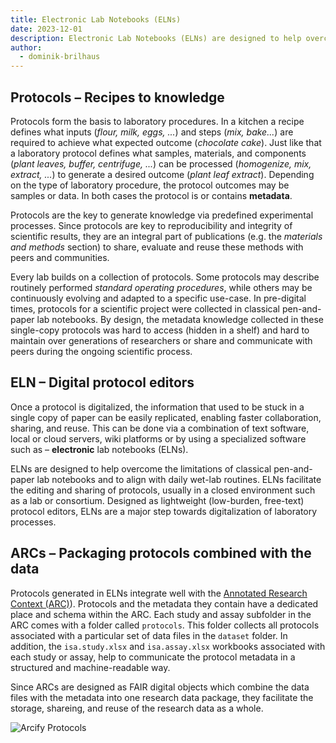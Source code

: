 ```yaml
---
title: Electronic Lab Notebooks (ELNs)
date: 2023-12-01
description: Electronic Lab Notebooks (ELNs) are designed to help overcome the limitations of classical pen-and-paper lab notebooks and to align with daily wet-lab routines.
author:
  - dominik-brilhaus
---
```



## Protocols &ndash; Recipes to knowledge

Protocols form the basis to laboratory procedures. In a kitchen a recipe defines what inputs (*flour, milk, eggs, ...*) and steps (*mix, bake...*) are required to achieve what expected outcome (*chocolate cake*). Just like that a laboratory protocol defines what samples, materials, and components (*plant leaves, buffer, centrifuge, ...*) can be processed (*homogenize, mix, extract, ...*) to generate a desired outcome (*plant leaf extract*). Depending on the type of laboratory procedure, the protocol outcomes may be samples or data. In both cases the protocol is or contains **metadata**.

Protocols are the key to generate knowledge via predefined experimental processes. Since protocols are key to reproducibility and integrity of scientific results, they are an integral part of publications (e.g. the *materials and methods* section) to share, evaluate and reuse these methods with peers and communities.

Every lab builds on a collection of protocols. Some protocols may describe routinely performed *standard operating procedures*, while others may be continuously evolving and adapted to a specific use-case. In pre-digital times, protocols for a scientific project were collected in classical pen-and-paper lab notebooks. By design, the metadata knowledge collected in these single-copy protocols was hard to access (hidden in a shelf) and hard to maintain over generations of researchers or share and communicate with peers during the ongoing scientific process. 


## ELN &ndash; Digital protocol editors

Once a protocol is digitalized, the information that used to be stuck in a single copy of paper can be easily replicated, enabling faster collaboration, sharing, and reuse. This can be done via a combination of text software, local or cloud servers, wiki platforms or by using a specialized software such as &ndash; **electronic** lab notebooks (ELNs).

ELNs are designed to help overcome the limitations of classical pen-and-paper lab notebooks and to align with daily wet-lab routines. ELNs facilitate the editing and sharing of protocols, usually in a closed environment such as a lab or consortium. Designed as lightweight (low-burden, free-text) protocol editors, ELNs are a major step towards digitalization of laboratory processes.


## ARCs &ndash; Packaging protocols combined with the data

Protocols generated in ELNs integrate well with the [Annotated Research Context (ARC)](/core-concepts/arc)). Protocols and the metadata they contain have a dedicated place and schema within the ARC. Each study and assay subfolder in the ARC comes with a folder called `protocols`. This folder collects all protocols associated with a particular set of data files in the `dataset` folder. In addition, the `isa.study.xlsx` and `isa.assay.xlsx` workbooks associated with each study or assay, help to communicate the protocol metadata in a structured and machine-readable way.

Since ARCs are designed as FAIR digital objects which combine the data files with the metadata into one research data package, they facilitate the storage, shareing, and reuse of the research data as a whole.

![Arcify Protocols](@images/fundamentals/protocols2arc.drawio.png)